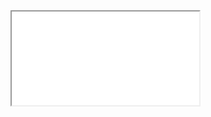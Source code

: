 
<Meta title='Test Coverage' name="Coverage" />

<iframe 
    id="jest"
    src="coverage/lcov-report/index.html"
    width={"100%"}
    height={"100%"}
/>

<style>
{`
    .storybook-docs{
        min-width: 100vw;
    }
    .sbdocs, sbdocs-content {
        padding: 0px !important;
        max-width: 100vw;
        overflow: hidden;   
    }
`}
</style>
